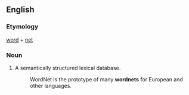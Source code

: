 ==English==
===Etymology===
[[word]] + [[net]]
===Noun===
{{en-noun}}

#{{Artificial intelligence, linguistics}} A semantically structured lexical database.
#: WordNet is the prototype of many '''wordnets''' for European and other languages.